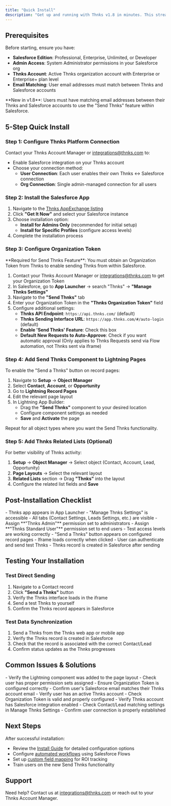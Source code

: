```yaml
---
title: "Quick Install"
description: "Get up and running with Thnks v1.8 in minutes. This streamlined guide covers the essential steps for new installations."
---
```


## Prerequisites

Before starting, ensure you have:

- **Salesforce Edition**: Professional, Enterprise, Unlimited, or Developer
- **Admin Access**: System Administrator permissions in your Salesforce org
- **Thnks Account**: Active Thnks organization account with Enterprise or Enterprise+ plan level
- **Email Matching**: User email addresses must match between Thnks and Salesforce accounts

<Note>
  **New in v1.8**: Users must have matching email addresses between their Thnks and Salesforce accounts to use the "Send Thnks" feature within Salesforce.
</Note>

## 5-Step Quick Install

### Step 1: Configure Thnks Platform Connection

Contact your Thnks Account Manager or [integrations@thnks.com](mailto:integrations@thnks.com) to:

- Enable Salesforce integration on your Thnks account
- Choose your connection method:
  - **User Connection**: Each user enables their own Thnks ↔ Salesforce connection
  - **Org Connection**: Single admin-managed connection for all users

### Step 2: Install the Salesforce App

1. Navigate to the [Thnks AppExchange listing](https://appexchange.salesforce.com/appxListingDetail?listingId=a0N3A00000FN7gUUAT)
2. Click **"Get It Now"** and select your Salesforce instance
3. Choose installation option:
   - **Install for Admins Only** (recommended for initial setup)
   - **Install for Specific Profiles** (configure access levels)
4. Complete the installation process

### Step 3: Configure Organization Token

<Warning>
  **Required for Send Thnks Feature**: You must obtain an Organization Token from Thnks to enable sending Thnks from within Salesforce.
</Warning>

1. Contact your Thnks Account Manager or [integrations@thnks.com](mailto:integrations@thnks.com) to get your Organization Token
2. In Salesforce, go to **App Launcher** → search "Thnks" → **"Manage Thnks Settings"**
3. Navigate to the **"Send Thnks"** tab
4. Enter your Organization Token in the **"Thnks Organization Token"** field
5. Configure additional settings:
   - **Thnks API Endpoint**: `https://api.thnks.com/` (default)
   - **Thnks Sending Interface URL**: `https://app.thnks.com/#/auto-login` (default)
   - **Enable 'Send Thnks' Feature**: Check this box
   - **Default New Requests to Auto-Approve**: Check if you want automatic approval (Only applies to Thnks Requests send via Flow automation, not Thnks sent via iframe)

### Step 4: Add Send Thnks Component to Lightning Pages

To enable the "Send a Thnks" button on record pages:

1. Navigate to **Setup** → **Object Manager**
2. Select **Contact**, **Account**, or **Opportunity**
3. Go to **Lightning Record Pages**
4. Edit the relevant page layout
5. In Lightning App Builder:
   - Drag the **"Send Thnks"** component to your desired location
   - Configure component settings as needed
   - **Save** and **Activate** the page

Repeat for all object types where you want the Send Thnks functionality.

### Step 5: Add Thnks Related Lists (Optional)

For better visibility of Thnks activity:

1. **Setup** → **Object Manager** → Select object (Contact, Account, Lead, Opportunity)
2. **Page Layouts** → Select the relevant layout
3. **Related Lists** section → Drag **"Thnks"** into the layout
4. Configure the related list fields and **Save**

## Post-Installation Checklist

<Steps>
  <Step title="Verify Installation">
    - Thnks app appears in App Launcher
    - "Manage Thnks Settings" is accessible
    - All tabs (Contact Settings, Leads Settings, etc.) are visible
  </Step>
  <Step title="Configure Permissions">
    - Assign **"Thnks Admin"** permission set to administrators
    - Assign **"Thnks Standard User"** permission set to end users
    - Test access levels are working correctly
  </Step>
  <Step title="Test Send Thnks Feature">
    - "Send a Thnks" button appears on configured record pages
    - Iframe loads correctly when clicked
    - User can authenticate and send test Thnks
    - Thnks record is created in Salesforce after sending
  </Step>
</Steps>

## Testing Your Installation

### Test Direct Sending

1. Navigate to a Contact record
2. Click **"Send a Thnks"** button
3. Verify the Thnks interface loads in the iframe
4. Send a test Thnks to yourself
5. Confirm the Thnks record appears in Salesforce

### Test Data Synchronization

1. Send a Thnks from the Thnks web app or mobile app
2. Verify the Thnks record is created in Salesforce
3. Check that the record is associated with the correct Contact/Lead
4. Confirm status updates as the Thnks progresses

## Common Issues & Solutions

<AccordionGroup>
  <Accordion title="Send Thnks button not appearing">
    - Verify the Lightning component was added to the page layout
    - Check user has proper permission sets assigned
    - Ensure Organization Token is configured correctly
  </Accordion>
  <Accordion title="Authentication error in iframe">
    - Confirm user's Salesforce email matches their Thnks account email
    - Verify user has an active Thnks account
    - Check Organization Token is valid and properly configured
  </Accordion>
  <Accordion title="Thnks records not syncing">
    - Verify Thnks account has Salesforce integration enabled
    - Check Contact/Lead matching settings in Manage Thnks Settings
    - Confirm user connection is properly established
  </Accordion>
</AccordionGroup>

## Next Steps

After successful installation:

- Review the [Install Guide](install-guide) for detailed configuration options
- Configure [automated workflows](data-model#automated-workflows) using Salesforce Flows
- Set up [custom field mapping](install-guide#fields-mapping) for ROI tracking
- Train users on the new Send Thnks functionality

## Support

Need help? Contact us at [integrations@thnks.com](mailto:integrations@thnks.com) or reach out to your Thnks Account Manager.